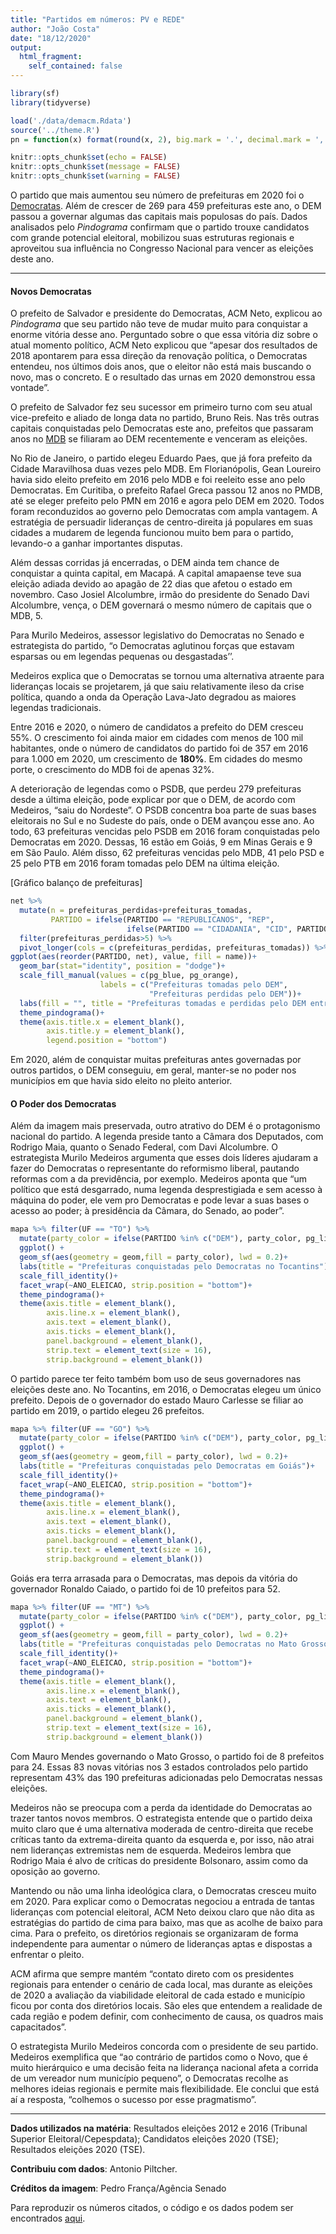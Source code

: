 ```yaml
---
title: "Partidos em números: PV e REDE"
author: "João Costa"
date: "18/12/2020"
output:
  html_fragment:
    self_contained: false
---
```


```r
library(sf)
library(tidyverse)

load('./data/demacm.Rdata')
source('../theme.R')
pn = function(x) format(round(x, 2), big.mark = '.', decimal.mark = ',', nsmall = 0, digits = 2)

knitr::opts_chunk$set(echo = FALSE)
knitr::opts_chunk$set(message = FALSE)
knitr::opts_chunk$set(warning = FALSE)
```

O partido que mais aumentou seu número de prefeituras em 2020 foi o [Democratas](https://pindograma.com.br/2020/11/03/dem-rep.html). Além de crescer de 269 para 459 prefeituras este ano, o DEM passou a governar algumas das capitais mais populosas do país. Dados analisados pelo _Pindograma_ confirmam que o partido trouxe candidatos com grande potencial eleitoral, mobilizou suas estruturas regionais e aproveitou sua influência no Congresso Nacional para vencer as eleições deste ano.

---

#### Novos Democratas

O prefeito de Salvador e presidente do Democratas, ACM Neto, explicou ao _Pindograma_ que seu partido não teve de mudar muito para conquistar a enorme vitória desse ano. Perguntado sobre o que essa vitória diz sobre o atual momento político, ACM Neto explicou que "apesar dos resultados de 2018 apontarem para essa direção da renovação política, o Democratas entendeu, nos últimos dois anos, que o eleitor não está mais buscando o novo, mas o concreto. E o resultado das urnas em 2020 demonstrou essa vontade".

O prefeito de Salvador fez seu sucessor em primeiro turno com seu atual vice-prefeito e aliado de longa data no partido, Bruno Reis. Nas três outras capitais conquistadas pelo Democratas este ano, prefeitos que passaram anos no [MDB](https://pindograma.com.br/2020/10/21/mdb.html) se filiaram ao DEM recentemente e venceram as eleições.

No Rio de Janeiro, o partido elegeu Eduardo Paes, que já fora prefeito da Cidade Maravilhosa duas vezes pelo MDB. Em Florianópolis, Gean Loureiro havia sido eleito prefeito em 2016 pelo MDB e foi reeleito esse ano pelo Democratas. Em Curitiba, o prefeito Rafael Greca passou 12 anos no PMDB, até se eleger prefeito pelo PMN em 2016 e agora pelo DEM em 2020. Todos foram reconduzidos ao governo pelo Democratas com ampla vantagem. A estratégia de persuadir lideranças de centro-direita já populares em suas cidades a mudarem de legenda funcionou muito bem para o partido, levando-o a ganhar importantes disputas.

Além dessas corridas já encerradas, o DEM ainda tem chance de conquistar a quinta capital, em Macapá. A capital amapaense teve sua eleição adiada devido ao apagão de 22 dias que afetou o estado em novembro. Caso Josiel Alcolumbre, irmão do presidente do Senado Davi Alcolumbre, vença, o DEM governará o mesmo número de capitais que o MDB, 5.

Para Murilo Medeiros, assessor legislativo do Democratas no Senado e estrategista do partido, "o Democratas aglutinou forças que estavam esparsas ou em legendas pequenas ou desgastadas''. 

Medeiros explica que o Democratas se tornou uma alternativa atraente para lideranças locais se projetarem, já que saiu relativamente ileso da crise política, quando a onda da Operação Lava-Jato degradou as maiores legendas tradicionais. 

Entre 2016 e 2020, o número de candidatos a prefeito do DEM cresceu 55%. O crescimento foi ainda maior em cidades com menos de 100 mil habitantes, onde o número de candidatos do partido foi de 357 em 2016 para 1.000 em 2020, um crescimento de **180%**. Em cidades do mesmo porte, o crescimento do MDB foi de apenas 32%. 

A deterioração de legendas como o PSDB, que perdeu 279 prefeituras desde a última eleição, pode explicar por que o DEM, de acordo com Medeiros, "saiu do Nordeste". O PSDB concentra boa parte de suas bases eleitorais no Sul e no Sudeste do país, onde o DEM avançou esse ano. Ao todo, 63 prefeituras vencidas pelo PSDB em 2016 foram conquistadas pelo Democratas em 2020. Dessas, 16 estão em Goiás, 9 em Minas Gerais e 9 em São Paulo. Além disso, 62 prefeituras vencidas pelo MDB, 41 pelo PSD e 25 pelo PTB em 2016 foram tomadas pelo DEM na última eleição.

[Gráfico balanço de prefeituras]
```r
net %>%
  mutate(n = prefeituras_perdidas+prefeituras_tomadas,
         PARTIDO = ifelse(PARTIDO == "REPUBLICANOS", "REP",
                          ifelse(PARTIDO == "CIDADANIA", "CID", PARTIDO))) %>% 
  filter(prefeituras_perdidas>5) %>% 
  pivot_longer(cols = c(prefeituras_perdidas, prefeituras_tomadas)) %>% 
ggplot(aes(reorder(PARTIDO, net), value, fill = name))+
  geom_bar(stat="identity", position = "dodge")+
  scale_fill_manual(values = c(pg_blue, pg_orange),
                    labels = c("Prefeituras tomadas pelo DEM",
                               "Prefeituras perdidas pelo DEM"))+
  labs(fill = "", title = "Prefeituras tomadas e perdidas pelo DEM entre 2016 e 2020")+
  theme_pindograma()+
  theme(axis.title.x = element_blank(),
        axis.title.y = element_blank(),
        legend.position = "bottom")
```

Em 2020, além de conquistar muitas prefeituras antes governadas por outros partidos, o DEM conseguiu, em geral, manter-se no poder nos municípios em que havia sido eleito no pleito anterior.

#### O Poder dos Democratas

Além da imagem mais preservada, outro atrativo do DEM é o protagonismo nacional do partido. A legenda preside tanto a Câmara dos Deputados, com Rodrigo Maia, quanto o Senado Federal, com Davi Alcolumbre. O estrategista Murilo Medeiros argumenta que esses dois líderes ajudaram a fazer do Democratas o representante do reformismo liberal, pautando reformas com a da previdência, por exemplo. Medeiros aponta que "um político que está desgarrado, numa legenda desprestigiada e sem acesso à máquina do poder, ele vem pro Democratas e pode levar a suas bases o acesso ao poder; à presidência da Câmara, do Senado, ao poder".

```r
mapa %>% filter(UF == "TO") %>%
  mutate(party_color = ifelse(PARTIDO %in% c("DEM"), party_color, pg_light_gray)) %>%  
  ggplot() +
  geom_sf(aes(geometry = geom,fill = party_color), lwd = 0.2)+
  labs(title = "Prefeituras conquistadas pelo Democratas no Tocantins")+
  scale_fill_identity()+
  facet_wrap(~ANO_ELEICAO, strip.position = "bottom")+
  theme_pindograma()+
  theme(axis.title = element_blank(),
        axis.line.x = element_blank(),
        axis.text = element_blank(),
        axis.ticks = element_blank(),
        panel.background = element_blank(),
        strip.text = element_text(size = 16),
        strip.background = element_blank())
```

O partido parece ter feito também bom uso de seus governadores nas eleições deste ano. No Tocantins, em 2016, o Democratas elegeu um único prefeito. Depois de o governador do estado Mauro Carlesse se filiar ao partido em 2019, o partido elegeu 26 prefeitos. 

```r
mapa %>% filter(UF == "GO") %>%
  mutate(party_color = ifelse(PARTIDO %in% c("DEM"), party_color, pg_light_gray)) %>%  
  ggplot() +
  geom_sf(aes(geometry = geom,fill = party_color), lwd = 0.2)+
  labs(title = "Prefeituras conquistadas pelo Democratas em Goiás")+
  scale_fill_identity()+
  facet_wrap(~ANO_ELEICAO, strip.position = "bottom")+
  theme_pindograma()+
  theme(axis.title = element_blank(),
        axis.line.x = element_blank(),
        axis.text = element_blank(),
        axis.ticks = element_blank(),
        panel.background = element_blank(),
        strip.text = element_text(size = 16),
        strip.background = element_blank())
```

Goiás era terra arrasada para o Democratas, mas depois da vitória do governador Ronaldo Caiado, o partido foi de 10 prefeitos para 52.

```r
mapa %>% filter(UF == "MT") %>%
  mutate(party_color = ifelse(PARTIDO %in% c("DEM"), party_color, pg_light_gray)) %>%  
  ggplot() +
  geom_sf(aes(geometry = geom,fill = party_color), lwd = 0.2)+
  labs(title = "Prefeituras conquistadas pelo Democratas no Mato Grosso")+
  scale_fill_identity()+
  facet_wrap(~ANO_ELEICAO, strip.position = "bottom")+
  theme_pindograma()+
  theme(axis.title = element_blank(),
        axis.line.x = element_blank(),
        axis.text = element_blank(),
        axis.ticks = element_blank(),
        panel.background = element_blank(),
        strip.text = element_text(size = 16),
        strip.background = element_blank())
```

Com Mauro Mendes governando o Mato Grosso, o partido foi de 8 prefeitos para 24. Essas 83 novas vitórias nos 3 estados controlados pelo partido representam 43% das 190 prefeituras adicionadas pelo Democratas nessas eleições.

Medeiros não se preocupa com a perda da identidade do Democratas ao trazer tantos novos membros. O estrategista entende que o partido deixa muito claro que é uma alternativa moderada de centro-direita que recebe críticas tanto da extrema-direita quanto da esquerda e, por isso, não atrai nem lideranças extremistas nem de esquerda. Medeiros lembra que Rodrigo Maia é alvo de críticas do presidente Bolsonaro, assim como da oposição ao governo.

Mantendo ou não uma linha ideológica clara, o Democratas cresceu muito em 2020. Para explicar como o Democratas negociou a entrada de tantas lideranças com potencial eleitoral, ACM Neto deixou claro que não dita as estratégias do partido de cima para baixo, mas que as acolhe de baixo para cima. Para o prefeito, os diretórios regionais se organizaram de forma independente para aumentar o número de lideranças aptas e dispostas a enfrentar o pleito.

ACM afirma que sempre mantém "contato direto com os presidentes regionais para entender o cenário de cada local, mas durante as eleições de 2020 a avaliação da viabilidade eleitoral de cada estado e município ficou por conta dos diretórios locais. São eles que entendem a realidade de cada região e podem definir, com conhecimento de causa, os quadros mais capacitados".

O estrategista Murilo Medeiros concorda com o presidente de seu partido. Medeiros exemplifica que "ao contrário de partidos como o Novo, que é muito hierárquico e uma decisão feita na liderança nacional afeta a corrida de um vereador num município pequeno", o Democratas recolhe as melhores ideias regionais e permite mais flexibilidade. Ele conclui que está aí a resposta, "colhemos o sucesso por esse pragmatismo".


---

**Dados utilizados na matéria**: Resultados eleições 2012 e 2016 (Tribunal Superior Eleitoral/Cepespdata); Candidatos eleições 2020 (TSE); Resultados eleições 2020 (TSE).

**Contribuiu com dados**: Antonio Piltcher.

**Créditos da imagem**: Pedro França/Agência Senado

Para reproduzir os números citados, o código e os dados podem ser encontrados
[aqui][1].

[1]: https://github.com/pindograma/materias/blob/master/2020-12-19-demacm/demacm.Rmd
